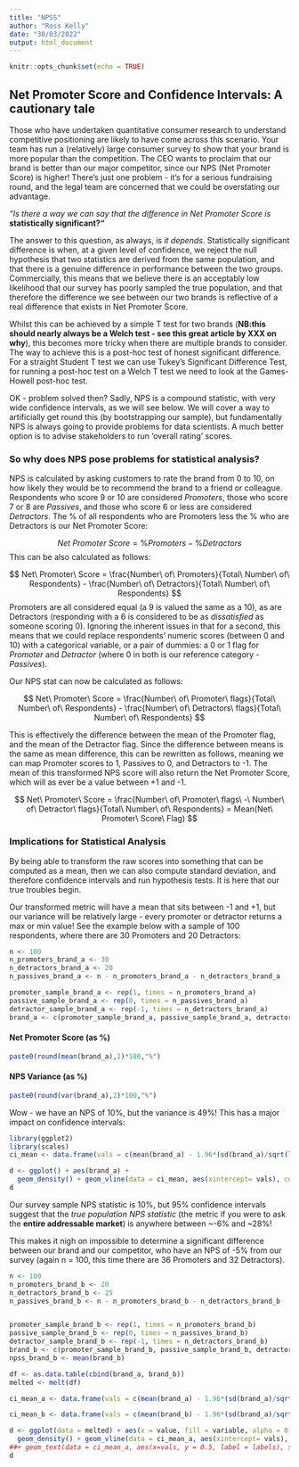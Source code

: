 ```yaml
---
title: "NPSS"
author: "Ross Kelly"
date: "30/03/2022"
output: html_document
---
```


```r
knitr::opts_chunk$set(echo = TRUE)
```

## Net Promoter Score and Confidence Intervals: A cautionary tale

Those who have undertaken quantitative consumer research to understand competitive positioning are likely to have come across this scenario. Your team has run a (relatively) large consumer survey to show that your brand is more popular than the competition. The CEO wants to proclaim that our brand is better than our major competitor, since our NPS (Net Promoter Score) is higher! There's just one problem - it's for a serious fundraising round, and the legal team are concerned that we could be overstating our advantage. 

_"Is there a way we can say that the difference in Net Promoter Score is_ __statistically significant?"__

The answer to this question, as always, is _it depends_. 
Statistically significant difference is when, at a given level of confidence, we reject the null hypothesis that two statistics are derived from the same population, and that there is a genuine difference in performance between the two groups. 
Commercially, this means that we believe there is an acceptably low likelihood that our survey has poorly sampled the true population, and that therefore the difference we see between our two brands is reflective of a real difference that exists in Net Promoter Score.

Whilst this can be achieved by a simple T test for two brands (**NB:this should nearly always be a Welch test - see this great article by XXX on why**), this becomes more tricky when there are multiple brands to consider. The way to achieve this is a post-hoc test of honest significant difference. For a straight Student T test we can use Tukey's Significant Difference Test, for running a post-hoc test on a Welch T test we need to look at the Games-Howell post-hoc test.

OK - problem solved then? Sadly, NPS is a compound statistic, with very wide confidence intervals, as we will see below. We will cover a way to artificially get round this (by bootstrapping our sample), but fundamentally NPS is always going to provide problems for data scientists. A much better option is to advise stakeholders to run 'overall rating' scores.


### So why does NPS pose problems for statistical analysis?

NPS is calculated by asking customers to rate the brand from 0 to 10, on how likely they would be to recommend the brand to a friend or colleague. Respondents who score 9 or 10 are considered _Promoters_, those who score 7 or 8 are _Passives_, and those who score 6 or less are considered _Detractors_. The % of all respondents who are Promoters less the % who are Detractors is our Net Promoter Score:

$$ 
Net\ Promoter\ Score = \% Promoters - \% Detractors
$$
This can be also calculated as follows:

$$
Net\ Promoter\ Score = \frac{Number\ of\ Promoters}{Total\ Number\ of\ Respondents} - \frac{Number\ of\ Detractors}{Total\ Number\ of\ Respondents} 
$$
Promoters are all considered equal (a 9 is valued the same as a 10), as are Detractors (responding with a 6 is considered to be as _dissatisfied_ as someone scoring 0). Ignoring the inherent issues in that for a second, this means that we could replace respondents' numeric scores (between 0 and 10) with a categorical variable, or a pair of dummies: a 0 or 1 flag for _Promoter_ and _Detractor_ (where 0 in both is our reference category - _Passives_).

Our NPS stat can now be calculated as follows:

$$
Net\ Promoter\ Score = \frac{Number\ of\ Promoter\ flags}{Total\ Number\ of\ Respondents} - \frac{Number\ of\ Detractors\ flags}{Total\ Number\ of\ Respondents} 
$$

This is effectively the difference between the mean of the Promoter flag, and the mean of the Detractor flag. Since the difference between means is the same as mean difference, this can be rewritten as follows, meaning we can map Promoter scores to 1, Passives to 0, and Detractors to -1. The mean of this transformed NPS score will also return the Net Promoter Score, which will as ever be a value between +1 and -1.

$$
Net\ Promoter\ Score = \frac{Number\ of\ Promoter\ flags\ -\ Number\ of\ Detractor\ flags}{Total\ Number\ of\ Respondents} = Mean(Net\ Promoter\ Score\ Flag)
$$

### Implications for Statistical Analysis

By being able to transform the raw scores into something that can be computed as a mean, then we can also compute standard deviation, and therefore confidence intervals and run hypothesis tests. It is here that our true troubles begin. 

Our transformed metric will have a mean that sits between -1 and +1, but our variance will be relatively large - every promoter or detractor returns a max or min value! See the example below with a sample of 100 respondents, where there are 30 Promoters and 20 Detractors:

```r
n <- 100
n_promoters_brand_a <- 30
n_detractors_brand_a <- 20
n_passives_brand_a <- n - n_promoters_brand_a - n_detractors_brand_a

promoter_sample_brand_a <- rep(1, times = n_promoters_brand_a)
passive_sample_brand_a <- rep(0, times = n_passives_brand_a)
detractor_sample_brand_a <- rep(-1, times = n_detractors_brand_a)
brand_a <- c(promoter_sample_brand_a, passive_sample_brand_a, detractor_sample_brand_a)
```

#### Net Promoter Score (as %)

```r
paste0(round(mean(brand_a),2)*100,"%")
```

#### NPS Variance (as %)

```r
paste0(round(var(brand_a),2)*100,"%")
```

Wow - we have an NPS of 10%, but the variance is 49%! This has a major impact on confidence intervals:

```r
library(ggplot2)
library(scales)
ci_mean <- data.frame(vals = c(mean(brand_a) - 1.96*(sd(brand_a)/sqrt(length(brand_a))), mean(brand_a), mean(brand_a) + 1.96*(sd(brand_a)/sqrt(length(brand_a)))), labels = c('Brand A Lower CI (95%)', 'Brand A NPS Statistic', 'Brand A Upper CI (95%)'))

d <- ggplot() + aes(brand_a) + 
  geom_density() + geom_vline(data = ci_mean, aes(xintercept= vals), color="blue", size=0.5) + geom_text(data = ci_mean, aes(x=vals, y = 0.5, label = labels), size = 4, angle = 90, vjust = -0.4, ) + ggtitle(label = "Transformed NPS with NPS statistic and Confidence Intervals (95%)") + scale_x_continuous(labels = percent)
d
```

Our survey sample NPS statistic is 10%, but 95% confidence intervals suggest that the _true population NPS statistic_ (the metric if you were to ask the **entire addressable market**) is anywhere between ~-6% and ~28%!

This makes it nigh on impossible to determine a significant difference between our brand and our competitor, who have an NPS of -5% from our survey (again n = 100, this time there are 36 Promoters and 32 Detractors).

```r
n <- 100
n_promoters_brand_b <- 20
n_detractors_brand_b <- 25
n_passives_brand_b <- n - n_promoters_brand_b - n_detractors_brand_b


promoter_sample_brand_b <- rep(1, times = n_promoters_brand_b)
passive_sample_brand_b <- rep(0, times = n_passives_brand_b)
detractor_sample_brand_b <- rep(-1, times = n_detractors_brand_b)
brand_b <- c(promoter_sample_brand_b, passive_sample_brand_b, detractor_sample_brand_b)
npss_brand_b <- mean(brand_b)

df <- as.data.table(cbind(brand_a, brand_b))
melted <- melt(df)

ci_mean_a <- data.frame(vals = c(mean(brand_a) - 1.96*(sd(brand_a)/sqrt(length(brand_a))), mean(brand_a), mean(brand_a) + 1.96*(sd(brand_a)/sqrt(length(brand_a)))), labels = c('Brand A Lower CI (95%)', 'Brand A NPS Statistic', 'Brand A Upper CI (95%)'))

ci_mean_b <- data.frame(vals = c(mean(brand_b) - 1.96*(sd(brand_a)/sqrt(length(brand_b))), mean(brand_b), mean(brand_b) + 1.96*(sd(brand_b)/sqrt(length(brand_b)))), labels = c('Brand B Lower CI (95%)', 'Brand B NPS Statistic', 'Brand B Upper CI (95%)'))

d <- ggplot(data = melted) + aes(x = value, fill = variable, alpha = 0.5) + 
  geom_density() + geom_vline(data = ci_mean_a, aes(xintercept= vals), color="blue", size=0.5) + geom_text(data = ci_mean_a, aes(xintercept= vals, label = labels))
##+ geom_text(data = ci_mean_a, aes(x=vals, y = 0.5, label = labels), size = 4, angle = 90, vjust = -0.4) + geom_vline(data = ci_mean_b, aes(xintercept= vals), color="red", size=0.5) + geom_text(data = ci_mean_b, aes(x=vals, y = 0.5, label = labels), size = 4, angle = 90, vjust = -0.4, )  + ggtitle(label = "NPS statistic and Confidence Intervals (95%) for Brands A and B") + scale_x_continuous(labels = percent)
d
```

